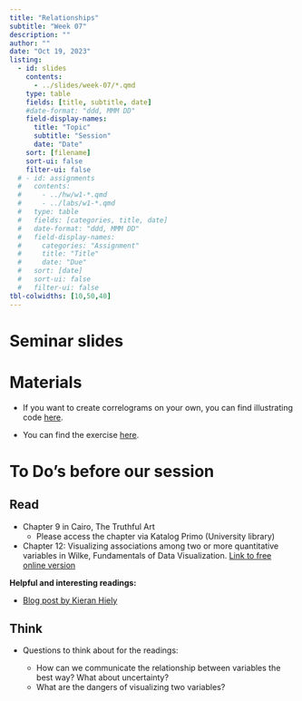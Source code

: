 ```yaml
---
title: "Relationships"
subtitle: "Week 07"
description: ""
author: ""
date: "Oct 19, 2023"
listing:
  - id: slides
    contents:
      - ../slides/week-07/*.qmd
    type: table
    fields: [title, subtitle, date]
    #date-format: "ddd, MMM DD"
    field-display-names:
      title: "Topic"
      subtitle: "Session"
      date: "Date"
    sort: [filename]
    sort-ui: false
    filter-ui: false
  # - id: assignments
  #   contents:
  #     - ../hw/w1-*.qmd
  #     - ../labs/w1-*.qmd
  #   type: table
  #   fields: [categories, title, date]
  #   date-format: "ddd, MMM DD"
  #   field-display-names:
  #     categories: "Assignment"
  #     title: "Title"
  #     date: "Due"
  #   sort: [date]
  #   sort-ui: false
  #   filter-ui: false
tbl-colwidths: [10,50,40]
---
```


# Seminar slides

::: {#slides}
:::

# Materials

-   If you want to create correlograms on your own, you can find illustrating code [here](https://ilias.uni-mannheim.de/goto.php?target=file_1444510_download&client_id=ILIAS).

-   You can find the exercise [here](https://ilias.uni-mannheim.de/goto.php?target=file_1444511_download&client_id=ILIAS).

# To Do's before our session

::: panel-tabset
## Read

-   Chapter 9 in Cairo, The Truthful Art
    -   Please access the chapter via Katalog Primo (University library)
-   Chapter 12: Visualizing associations among two or more quantitative variables in Wilke, Fundamentals of Data Visualization. [Link to free online version](https://clauswilke.com/dataviz/visualizing-associations.html)

**Helpful and interesting readings:**

-   [Blog post by Kieran Hiely](https://kieranhealy.org/blog/archives/2016/01/16/two-y-axes/)

## Think

-   Questions to think about for the readings:

    -   How can we communicate the relationship between variables the best way? What about uncertainty?
    -   What are the dangers of visualizing two variables?
:::
